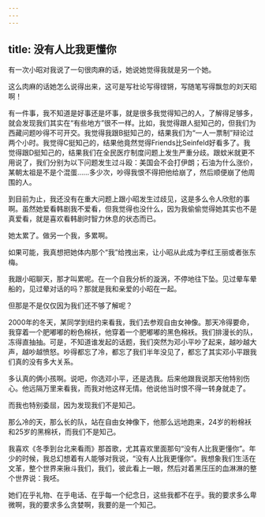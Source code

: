 ```yaml
---
---
---
```

title: 没有人比我更懂你
---




有一次小昭对我说了一句很肉麻的话，她说她觉得我就是另一个她。

这么肉麻的话她怎么说得出来，这可是写社论写得铿锵，写随笔写得飘忽的刘天昭啊！

有一件事，我不知道是好事还是坏事，就是很多我觉得知己的人，了解得足够多，就会发现我们其实在“有些地方”很不一样。比如，我觉得跟人挺知己的，但我们为西藏问题吵得不可开交。我觉得我跟B挺知己的，结果我们为“一人一票制”辩论过两个小时。我觉得C挺知己的，结果他竟然觉得Friends比Seinfeld好看多了。我觉得跟D挺知己的，结果我们在全民医疗制度问题上发生严重分歧。跟蚊米就更不用说了，我们分别为以下问题发生过斗殴：美国会不会打伊朗；石油为什么涨价，某朝太祖是不是个混蛋……多少次，吵得我恨不得把他给崩了，然后顺便崩了他周围的人。

到目前为止，我还没有在重大问题上跟小昭发生过歧见，这是多么令人欣慰的事啊。虽然她爱看韩剧我不爱看，但我觉得也没什么，因为我偷偷觉得她其实也不是真爱看，就是喜欢看韩剧时智力休息的状态而已。

她太累了。做另一个我，多累啊。

如果可能，我真想把她体内那个“我”给拽出来，让小昭从此成为李红王丽或者张东梅。

我跟小昭聊天，那才叫累呢。在一个自我分析的漩涡，不停地往下坠。见过晕车晕船的，见过晕对话的吗？那就是我和亲爱的小昭在一起。

但那是不是仅仅因为我们还不够了解呢？

2000年的冬天，某同学到纽约来看我，我们去参观自由女神像。那天冷得要命，我穿着一个肥嘟嘟的粉色棉袄，他穿着一个肥嘟嘟的黑色棉袄。我们排漫长的队，冻得直抽抽。可是，不知道谁发起的话题，我们突然为邓小平吵了起来，越吵越大声，越吵越愤怒。吵得都忘了冷，都忘了我们半年没见了，都忘了其实邓小平跟我们真的没有多大关系。

多认真的俩小孩啊。说吧，你选邓小平，还是选我。后来他跟我说那天他特别伤心。他远隔万里来看我，而我对他这样无情。他说他当时恨不得一转身就走了。

而我也特别委屈，因为发现我们不是知己。

那么冷的天，那么长的队，站在自由女神像下，他那么远地跑来，24岁的粉棉袄和25岁的黑棉袄，而我们不是知己。

我喜欢《冬季到台北来看雨》那首歌，尤其喜欢里面那句“没有人比我更懂你”。年少的时候，我总幻想着有人能够对我说，“没有人比我更懂你”。我想象我们生活在文革，整个世界来揪斗我们，我们，彼此看上一眼，然后对着黑压压的血淋淋的整个世界说：我呸。

她们在乎礼物、在乎电话、在乎每一个纪念日，这些我都不在乎。我的要求多么卑微啊，我的要求多么贪婪啊，我要的是一个知己。
